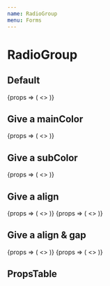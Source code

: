 ```yaml
---
name: RadioGroup
menu: Forms
---
```




# RadioGroup

## Default

<Playground>
  <RadioGroup groupName='localize'>
    {props => (
      <>
        <Radio
          {...props}
          item={{
            label: 'label',
            value: 'value',
          }}
          checked
        />
        <Radio
          {...props}
          item={{
            label: 'label',
            value: 'value',
          }}
          checked
        />
        <Radio
          {...props}
          item={{
            label: 'label',
            value: 'value',
          }}
          checked
        />
      </>
    )}
  </RadioGroup>
</Playground>

## Give a mainColor

<Playground>
  <RadioGroup
    groupName='localize2'
    mainColor='danger'
  >
    {props => (
      <>
        <Radio
          {...props}
          item={{
            label: 'label',
            value: 'value',
          }}
          checked
        />
        <Radio
          {...props}
          item={{
            label: 'label',
            value: 'value',
          }}
          checked
        />
        <Radio
          {...props}
          item={{
            label: 'label',
            value: 'value',
          }}
          checked
        />
      </>
    )}
  </RadioGroup>
</Playground>

## Give a subColor

<Playground>
  <RadioGroup
    groupName='localize3'
    mainColor='#fff'
    subColor='danger'
  >
    {props => (
      <>
        <Radio
          {...props}
          item={{
            label: 'label',
            value: 'value',
          }}
          checked
        />
        <Radio
          {...props}
          item={{
            label: 'label',
            value: 'value',
          }}
          checked
        />
        <Radio
          {...props}
          item={{
            label: 'label',
            value: 'value',
          }}
          checked
        />
      </>
    )}
  </RadioGroup>
</Playground>

## Give a align

<Playground>
  <RadioGroup
    groupName='localize4'
    mainColor='pink'
    align='vertical'
  >
    {props => (
      <>
        <Radio
          {...props}
          item={{
            label: 'label',
            value: 'value',
          }}
          checked
        />
        <Radio
          {...props}
          item={{
            label: 'label',
            value: 'value',
          }}
          checked
        />
      </>
    )}
  </RadioGroup>
  <RadioGroup
    groupName='localize7'
    mainColor='green'
    align='horizontal'
  >
    {props => (
      <>
        <Radio
          {...props}
          item={{
            label: 'label',
            value: 'value',
          }}
          checked
        />
        <Radio
          {...props}
          item={{
            label: 'label',
            value: 'value',
          }}
          checked
        />
      </>
    )}
  </RadioGroup>
</Playground>

## Give a align & gap

<Playground>
  <RadioGroup
    groupName='localize7'
    mainColor='black'
    align='horizontal'
    gap='30px'
  >
    {props => (
      <>
        <Radio
          {...props}
          item={{
            label: 'label',
            value: 'value',
          }}
          checked
        />
        <Radio
          {...props}
          item={{
            label: 'label',
            value: 'value',
          }}
          checked
        />
      </>
    )}
  </RadioGroup>
  <RadioGroup
    groupName='localize7'
    mainColor='sky'
    align='horizontal'
    gap='10em'
  >
    {props => (
      <>
        <Radio
          {...props}
          item={{
            label: 'label',
            value: 'value',
          }}
          checked
        />
        <Radio
          {...props}
          item={{
            label: 'label',
            value: 'value',
          }}
          checked
        />
        <Radio
          {...props}
          item={{
            label: 'label',
            value: 'value',
          }}
          checked
        />
      </>
    )}
  </RadioGroup>
</Playground>

## PropsTable

<PropsTable of={RadioGroupPropsTable} />

